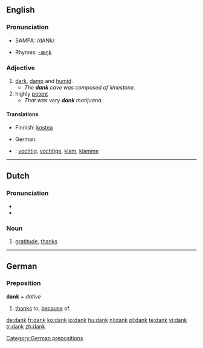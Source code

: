 {{see|Dank}}
==English==

===Pronunciation===
* {{US}} SAMPA: /dANk/
* Rhymes: [[Rhymes:English:-æŋk|-æŋk]]

===Adjective===
{{en-adj|dank|er}}

# [[dark]], [[damp]] and [[humid]].
#* ''The '''dank''' cave was composed of limestone.''
# highly [[potent]]
#* ''That was very '''dank''' marijuana.''

====Translations====
{{trans-top|dark, damp and humid}}
* Finnish: [[kostea]]
{{trans-mid}}
* German: {{t+|de|feucht}}
{{trans-bottom}}

{{trans-top|highly potent}}
{{trans-mid}}
{{trans-bottom}}

{{checktrans-top}}
* {{ttbc|Dutch}}: [[vochtig]], [[vochtige]], [[klam]], [[klamme]]
{{checktrans-mid}}
{{checktrans-bottom}}

----

==Dutch==

===Pronunciation===
* {{IPA|[dɑŋk]|lang=nl}}
* {{audio|Nl-dank.ogg|audio}}

===Noun===
{{infl|nl|noun|g=m}}

# [[gratitude]], [[thanks]]

----

==German==

===Preposition===
'''dank''' + ''dative''

# [[thanks]] to, [[because]] of.

[[Category:German prepositions]]

[[de:dank]]
[[fr:dank]]
[[ko:dank]]
[[io:dank]]
[[hu:dank]]
[[nl:dank]]
[[pl:dank]]
[[te:dank]]
[[vi:dank]]
[[tr:dank]]
[[zh:dank]]